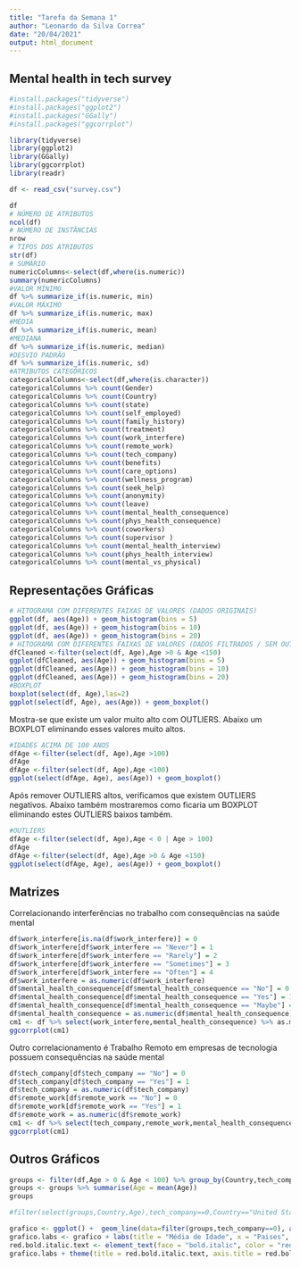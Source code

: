```yaml
---
title: "Tarefa da Semana 1"
author: "Leonardo da Silva Correa"
date: "20/04/2021"
output: html_document
---
```

## Mental health in tech survey

<!-- INSTALACAO BIBLIOTECAS -->
``` r
#install.packages("tidyverse")
#install.packages("ggplot2")
#install.packages("GGally")
#install.packages("ggcorrplot")
```


<!-- INCLUSÃO DE BIBLIOTECAS -->
``` r
library(tidyverse)
library(ggplot2)
library(GGally)
library(ggcorrplot)
library(readr)
```

<!-- LEITURA DOS DADOS -->
```r
df <- read_csv("survey.csv")
```

```r
df
# NÚMERO DE ATRIBUTOS
ncol(df)
# NÚMERO DE INSTÂNCIAS
nrow
# TIPOS DOS ATRIBUTOS
str(df)
# SUMÁRIO
numericColumns<-select(df,where(is.numeric))
summary(numericColumns)
#VALOR MÍNIMO
df %>% summarize_if(is.numeric, min)
#VALOR MÁXIMO
df %>% summarize_if(is.numeric, max)
#MÉDIA
df %>% summarize_if(is.numeric, mean)
#MEDIANA
df %>% summarize_if(is.numeric, median)
#DESVIO PADRÃO
df %>% summarize_if(is.numeric, sd)
#ATRIBUTOS CATEGÓRICOS
categoricalColumns<-select(df,where(is.character))
categoricalColumns %>% count(Gender)
categoricalColumns %>% count(Country)
categoricalColumns %>% count(state)
categoricalColumns %>% count(self_employed)
categoricalColumns %>% count(family_history)
categoricalColumns %>% count(treatment)
categoricalColumns %>% count(work_interfere)
categoricalColumns %>% count(remote_work)
categoricalColumns %>% count(tech_company)	
categoricalColumns %>% count(benefits)
categoricalColumns %>% count(care_options)
categoricalColumns %>% count(wellness_program)	
categoricalColumns %>% count(seek_help)
categoricalColumns %>% count(anonymity)	
categoricalColumns %>% count(leave)
categoricalColumns %>% count(mental_health_consequence)	
categoricalColumns %>% count(phys_health_consequence)
categoricalColumns %>% count(coworkers)
categoricalColumns %>% count(supervisor	)
categoricalColumns %>% count(mental_health_interview)	
categoricalColumns %>% count(phys_health_interview)	
categoricalColumns %>% count(mental_vs_physical)
```

## Representações Gráficas

```r
# HITOGRAMA COM DIFERENTES FAIXAS DE VALORES (DADOS ORIGINAIS)
ggplot(df, aes(Age)) + geom_histogram(bins = 5)
ggplot(df, aes(Age)) + geom_histogram(bins = 10)
ggplot(df, aes(Age)) + geom_histogram(bins = 20)
# HITOGRAMA COM DIFERENTES FAIXAS DE VALORES (DADOS FILTRADOS / SEM OUTLIERS)
dfCleaned <-filter(select(df, Age),Age >0 & Age <150)
ggplot(dfCleaned, aes(Age)) + geom_histogram(bins = 5)
ggplot(dfCleaned, aes(Age)) + geom_histogram(bins = 10)
ggplot(dfCleaned, aes(Age)) + geom_histogram(bins = 20)
#BOXPLOT
boxplot(select(df, Age),las=2)
ggplot(select(df, Age), aes(Age)) + geom_boxplot()
```

Mostra-se que existe um valor muito alto com OUTLIERS. Abaixo um BOXPLOT eliminando esses valores muito altos.

```r
#IDADES ACIMA DE 100 ANOS
dfAge <-filter(select(df, Age),Age >100)
dfAge
dfAge <-filter(select(df, Age),Age <100)
ggplot(select(dfAge, Age), aes(Age)) + geom_boxplot()
```

Após remover OUTLIERS altos, verificamos que existem OUTLIERS negativos. Abaixo também mostraremos como ficaria um BOXPLOT eliminando estes OUTLIERS baixos também.

```r
#OUTLIERS
dfAge <-filter(select(df, Age),Age < 0 | Age > 100)
dfAge
dfAge <-filter(select(df, Age),Age >0 & Age <150)
ggplot(select(dfAge, Age), aes(Age)) + geom_boxplot()
```

## Matrizes

Correlacionando interferências no trabalho com consequências na saúde mental

```r
df$work_interfere[is.na(df$work_interfere)] = 0
df$work_interfere[df$work_interfere == "Never"] = 1
df$work_interfere[df$work_interfere == "Rarely"] = 2
df$work_interfere[df$work_interfere == "Sometimes"] = 3
df$work_interfere[df$work_interfere == "Often"] = 4
df$work_interfere = as.numeric(df$work_interfere) 
df$mental_health_consequence[df$mental_health_consequence == "No"] = 0
df$mental_health_consequence[df$mental_health_consequence == "Yes"] = 1
df$mental_health_consequence[df$mental_health_consequence == "Maybe"] = 2
df$mental_health_consequence = as.numeric(df$mental_health_consequence) 
cm1 <- df %>% select(work_interfere,mental_health_consequence) %>% as.matrix %>% cor()
ggcorrplot(cm1)
```

Outro correlacionamento é Trabalho Remoto em empresas de tecnologia possuem consequências na saúde mental

```r
df$tech_company[df$tech_company == "No"] = 0
df$tech_company[df$tech_company == "Yes"] = 1
df$tech_company = as.numeric(df$tech_company)
df$remote_work[df$remote_work == "No"] = 0
df$remote_work[df$remote_work == "Yes"] = 1
df$remote_work = as.numeric(df$remote_work)
cm1 <- df %>% select(tech_company,remote_work,mental_health_consequence) %>% as.matrix %>% cor()
ggcorrplot(cm1)
```


## Outros Gráficos

```r

groups <- filter(df,Age > 0 & Age < 100) %>% group_by(Country,tech_company)
groups <- groups %>% summarise(Age = mean(Age))
groups

#filter(select(groups,Country,Age),tech_company==0,Country=="United States")

grafico <- ggplot() +  geom_line(data=filter(groups,tech_company==0), aes(x=Country, y=Age, group=1), color = "darkred") + geom_line(data=filter(groups,tech_company==1), aes(x=Country, y=Age, group=1), color = "steelblue", linetype="twodash")
grafico.labs <- grafico + labs(title = "Média de Idade", x = "Paises", y = "Média de Idade")
red.bold.italic.text <- element_text(face = "bold.italic", color = "red")
grafico.labs + theme(title = red.bold.italic.text, axis.title = red.bold.italic.text, axis.text.x = element_text(face = "italic", angle = 90, vjust = 0.5, hjust=1))


```


